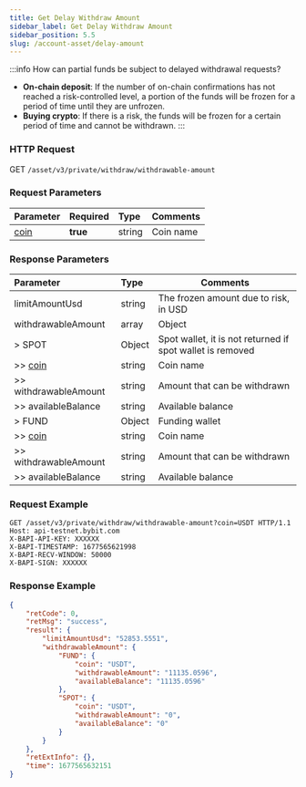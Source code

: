 ```yaml
---
title: Get Delay Withdraw Amount
sidebar_label: Get Delay Withdraw Amount
sidebar_position: 5.5
slug: /account-asset/delay-amount
---
```

:::info
How can partial funds be subject to delayed withdrawal requests?
* **On-chain deposit**: If the number of on-chain confirmations has not reached a risk-controlled level, a portion of the funds will be frozen for a period of time until they are unfrozen.
* **Buying crypto**: If there is a risk, the funds will be frozen for a certain period of time and cannot be withdrawn.
:::

### HTTP Request
GET `/asset/v3/private/withdraw/withdrawable-amount`

### Request Parameters
| Parameter | Required | Type | Comments|
|:----- |:-------|:-----|------ |
|[coin](enum#coin) |**true** |string |Coin name|

### Response Parameters
| Parameter | Type | Comments|
|:----- |:-----|----- |
|limitAmountUsd|string |The frozen amount due to risk, in USD |
|withdrawableAmount|array |Object |
|> SPOT|Object|Spot wallet, it is not returned if spot wallet is removed |
|>> [coin](enum#coin)|string |Coin name |
|>> withdrawableAmount|string|Amount that can be withdrawn |
|>> availableBalance|string|Available balance |
|> FUND|Object|Funding wallet |
|>> [coin](enum#coin)|string |Coin name |
|>> withdrawableAmount|string|Amount that can be withdrawn|
|>> availableBalance|string|Available balance|

### Request Example

```http
GET /asset/v3/private/withdraw/withdrawable-amount?coin=USDT HTTP/1.1
Host: api-testnet.bybit.com
X-BAPI-API-KEY: XXXXXX
X-BAPI-TIMESTAMP: 1677565621998
X-BAPI-RECV-WINDOW: 50000
X-BAPI-SIGN: XXXXXX
```

### Response Example

```json
{
    "retCode": 0,
    "retMsg": "success",
    "result": {
        "limitAmountUsd": "52853.5551",
        "withdrawableAmount": {
            "FUND": {
                "coin": "USDT",
                "withdrawableAmount": "11135.0596",
                "availableBalance": "11135.0596"
            },
            "SPOT": {
                "coin": "USDT",
                "withdrawableAmount": "0",
                "availableBalance": "0"
            }
        }
    },
    "retExtInfo": {},
    "time": 1677565632151
}
```
